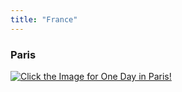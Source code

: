 ```yaml
---
title: "France"
---
```


### Paris

[![Click the Image for One Day in Paris!](images/Paris7.png){fig-align="center"}](Paris.qmd)
